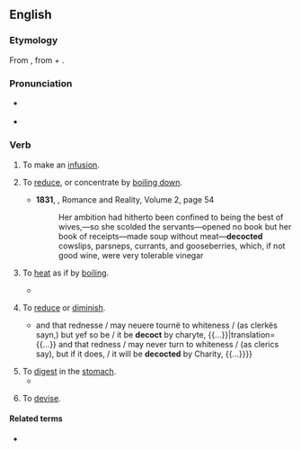 ==English==

===Etymology===
{{root|en|ine-pro|*pekʷ-}}
From {{der|en|la|decoquō||I [[boil down]]}}, from {{m|la|de-}} + {{m|la|coquō||I cook}}.

===Pronunciation===
* {{a|UK}} {{IPA|en|/dɪˈkɒkt/}}
* {{a|GA}} {{IPA|en|/dəˈkɑkt/}}

===Verb===
{{en-verb}}

# {{lb|en|cooking}} To make an [[infusion]].
# {{lb|en|cooking}} To [[reduce]], or concentrate by [[boil down|boiling down]].
#* '''1831''', {{w|Letitia Elizabeth Landon}}, Romance and Reality, Volume 2, page 54
#*: Her ambition had hitherto been confined to being the best of wives,—so she scolded the servants—opened no book but her book of receipts—made soup without meat—'''decocted''' cowslips, parsneps, currants, and gooseberries, which, if not good wine, were very tolerable vinegar
# {{lb|en|figurative}} To [[heat]] as if by [[boil]]ing.
#* {{RQ:Shakespeare Henry 5|III|v|80|1|Can [[sodden|ſodden]] Water, / A [[drench|Drench]] for [[surrein'd|ſur-reyn’d]] [[jade#Etymology 2|Iades]], their Barly broth, / '''Decoct''' their cold blood to ſuch valiant heat?}}
# {{lb|en|figurative}} To [[reduce]] or [[diminish]].
#* {{quote-book|enm|year=1426|author={{w|John Lydgate}}, transl.|editor=F. J. Furnivall|title=The Pilgrimage of the Life of Man|type=translation|original=Le pèlerinage de la vie humaine|by={{w|Guillaume de Deguileville}}|publisher=K. Paul, Trench, Trübner & co.|year_published=1904|page=655|passage={{...}} and that rednesse / may neuere tournë to whiteness / (as clerkës sayn,) but yef so be / it be '''decoct''' by charyte, {{...}}|translation={{...}} and that redness / may never turn to whiteness / (as clerics say), but if it does, / it will be '''decocted''' by Charity, {{...}}}}
# To [[digest]] in the [[stomach]].
#* {{quote-book|en|year=a. 1626|author={{w|Sir John Davies}}|title=The Original, Nature, and Immortality of the Soul|publisher=R. & A. Foulis|year_published=1759|page=46|pageurl=https://books.google.com/books?id=-PlWAAAAcAAJ&pg=PA46|passage=Here ſhe [the body] attracts, and there ſhe doth retain; / There ſhe '''decocts''', and doth the food prepare; / There ſhe diſtributes it to ev’ry vein, / There ſhe expels what ſhe may fitly ſpare.}}
# {{lb|en|transitive}} To [[devise]]. <!--Chambers 1908-->

====Related terms====
* {{l|en|decoction}}